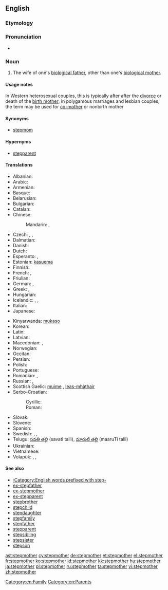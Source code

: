 ==English==

===Etymology===
{{prefix|step|mother}}

===Pronunciation===
* {{hyphenation|step|moth|er}}

===Noun===
{{en-noun}}

# The wife of one's [[biological father]], other than one's [[biological mother]].

====Usage notes====
In Western heterosexual couples, this is typically after after the [[divorce]] or death of the [[birth mother]]; in polygamous marriages and lesbian couples, the term may be used for [[co-mother]] or nonbirth mother

====Synonyms====
* [[stepmom]]

====Hypernyms====
* [[stepparent]]

====Translations====
{{trans-top|wife of one's biological father, not one's biological mother}}
* Albanian: {{t|sq|njerkë}}
* Arabic: {{t|ar|زوجة الأب|f|tr=záwjat al-ʾab|sc=Arab}}
* Armenian: {{t-|hy|խորթ մայր|tr=xort' mayr}}
* Basque: {{t|eu|amaorde|xs=Basque}}
* Belarusian: {{t|be|мачаха|f|tr=máčaxa|sc=Cyrl}}
* Bulgarian: {{t+|bg|мащеха|f|tr=mášteha|sc=Cyrl}}
* Catalan: {{t|ca|madrastra|f}}
* Chinese:
*: Mandarin: {{t|zh|繼母|sc=Hani}}, {{t|zh|继母|tr=jìmǔ|sc=Hani}}
* Czech: {{t+|cs|macecha|f}}, {{t|cs|nevlastní matka}}, {{t|cs|macocha|f}}
* Dalmatian: {{t|dlm|matraja|f}}
* Danish: {{t|da|stedmor}}
* Dutch: {{t+|nl|stiefmoeder|f}}
* Esperanto: {{t-|eo|vicpatrino|xs=Esperanto}}, {{qualifier|sometimes}} {{t-|eo|duonpatrino|xs=Esperanto}}
* Estonian: [[kasuema]]
* Finnish: {{t-|fi|äitipuoli}}
* French: {{t+|fr|belle-mère|f}}, {{qualifier|pejorative}} {{t|fr|marâtre}}
* Friulian: {{t|fur|madrigne|f}}
* German: {{t+|de|Stiefmutter|f}}, {{qualifier|gender-neutral}} {{t|de|Stiefelternteil|m|n}}
* Greek: {{t|el|μητριά|f|tr=mitria}}, {{t|el|θετή μητέρα|tr=theté mētéra}}
* Hungarian: {{t+|hu|mostohaanya}}
* Icelandic: {{t-|is|stjúpmóðir|f}},  {{t|is|stjúpa|f}},  {{t|is|stjúpmamma|f}}
* Italian: {{t-|it|matrigna|f}}
* Japanese: {{t|ja|義母|tr=ぎぼ, gibo|sc=Jpan}}
{{trans-mid}}
* Kinyarwanda: [[mukaso]]
* Korean: {{t|ko|계모|tr=gyeomo}}
* Latin: {{t-|la|noverca|f}}
* Latvian: {{t|lv|pamāte|f}}
* Macedonian: {{t|mk|маќеа|f|tr=máḱea}},  {{t|mk|помајка|f|tr=pómajka}}
* Norwegian: {{t|no|stemor|f}}
* Occitan: {{t+|oc|mairastra}}
* Persian: {{t|fa|نامادری|tr=nâmâdari|sc=fa-Arab}}
* Polish: {{t+|pl|macocha|f}}
* Portuguese: {{t+|pt|madrasta|f}}
* Romanian: {{t|ro|mașteră|f}}, {{t|ro|mamă vitregă|f}}
* Russian: {{t+|ru|мачеха|f|tr=máčexa|sc=Cyrl}},  {{t|ru|приёмная мать|f|tr=prijómnaja matʹ}}
* Scottish Gaelic: [[muime]] {{f}}, [[leas-mhàthair]] {{f}}
* Serbo-Croatian:
*: Cyrillic: {{t-|sh|маћеха|alt=ма̏ћеха|f|sc=Cyrl}}
*: Roman: {{t-|sh|maćeha|alt=mȁćeha|f|sc=Latn}}
* Slovak: {{t|sk|macocha|f}}
* Slovene: {{t+|sl|mačeha|f}}
* Spanish: {{t-|es|madrastra|f}}
* Swedish: {{t-|sv|fostermor|c}},  {{t|sv|styvmor|c}},  {{qualifier|colloquial}} {{t|sv|plastmamma|c}}
* Telugu: [[సవతి తల్లి]] (savati talli),  [[మారుటి తల్లి]] (maaruTi talli)
* Ukrainian: {{t|uk|мачуха|f|tr=máčuxa|sc=Cyrl}}
* Vietnamese: {{t|vi|mẹ ghẻ}}
* Volapük: {{qualifier|male or female}} {{t|vo|lupal}}, {{qualifier|female}} {{t|vo|jilupal}}, {{t|vo|lumot}}
{{trans-bottom}}

====See also====
* [[:Category:English words prefixed with step-]]
* [[ex-stepfather]]
* [[ex-stepmother]]
* [[ex-stepparent]]
* [[stepbrother]]
* [[stepchild]]
* [[stepdaughter]]
* [[stepfamily]]
* [[stepfather]]
* [[stepparent]]
* [[stepsibling]]
* [[stepsister]]
* [[stepson]]

[[Category:en:Family]]
[[Category:en:Parents]]

[[ast:stepmother]]
[[cy:stepmother]]
[[de:stepmother]]
[[et:stepmother]]
[[el:stepmother]]
[[fr:stepmother]]
[[ko:stepmother]]
[[id:stepmother]]
[[kk:stepmother]]
[[hu:stepmother]]
[[ja:stepmother]]
[[pl:stepmother]]
[[ru:stepmother]]
[[ta:stepmother]]
[[vi:stepmother]]
[[zh:stepmother]]